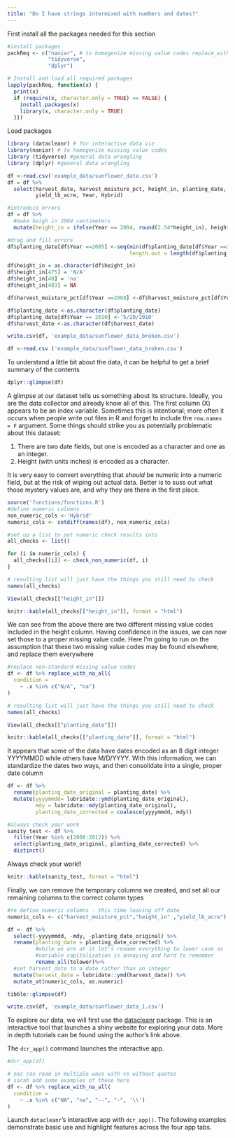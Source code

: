 ```yaml
---
title: "Do I have strings intermixed with numbers and dates?"
---
```


First install all the packages needed for this section

```r
#install packages
packReq <- c("naniar", # to homogenize missing value codes replace_with_na_all
             "tidyverse",
             "dplyr") 

# Install and load all required packages
lapply(packReq, function(x) {
  print(x)
  if (require(x, character.only = TRUE) == FALSE) {
    install.packages(x)
    library(x, character.only = TRUE)
  }})

```

Load packages

```r
library (datacleanr) # for interactive data viz
library(naniar) # to homogenize missing value codes
library (tidyverse) #general data wrangling
library (dplyr) #general data wrangling
```

```r
df <-read.csv('example_data/sunflower_data.csv')
df = df %>%
  select(harvest_date, harvest_moisture_pct, height_in, planting_date, 
         yield_lb_acre, Year, Hybrid)

#introduce errors
df = df %>% 
  #make heigh in 2004 centimeters
  mutate(height_in = ifelse(Year == 2004, round(2.54*height_in), height_in))

#drag and fill errors
df$planting_date[df$Year ==2005] <-seq(min(df$planting_date[df$Year ==2005]),by=1,
                                       length.out = length(df$planting_date[df$Year ==2005]))

df$height_in = as.character(df$height_in)
df$height_in[475] = 'N/A'
df$height_in[40] = 'na'
df$height_in[483] = NA

df$harvest_moisture_pct[df$Year ==2008] <-df$harvest_moisture_pct[df$Year ==2008]/100

df$planting_date <-as.character(df$planting_date)
df$planting_date[df$Year == 2010] <-'5/20/2010'
df$harvest_date <-as.character(df$harvest_date)

write.csv(df, 'example_data/sunflower_data_broken.csv')


```

```r
df <-read.csv ('example_data/sunflower_data_broken.csv')

```

To understand a little bit about the data, it can be helpful to get a brief summary of the contents

```r
dplyr::glimpse(df)

```

A glimpse at our dataset tells us something about its structure. Ideally, you are the data collector and already know all of this. The first column (X) appears to be an index variable. Sometimes this is intentional; more often it occurs when people write out files in R and forget to include the `row.names = F` argument. Some things should strike you as potentially problematic about this dataset:

1.  There are two date fields, but one is encoded as a character and one as an integer.
2.  Height (with units inches) is encoded as a character.

It is very easy to convert everything that *should* be numeric into a numeric field, but at the risk of wiping out actual data. Better is to suss out what those mystery values are, and why they are there in the first place.

```r
source('functions/functions.R')
#define numeric columns
non_numeric_cols <-'Hybrid'
numeric_cols <- setdiff(names(df), non_numeric_cols)

#set up a list to put numeric check results into
all_checks <- list()

for (i in numeric_cols) {
  all_checks[[i]] <- check_non_numeric(df, i)
}

# resulting list will just have the things you still need to check
names(all_checks)

```

```r
View(all_checks[["height_in"]])
```

```r
knitr::kable(all_checks[["height_in"]], format = "html")

```

We can see from the above there are two different missing value codes included in the height column. Having confidence in the issues, we can now set those to a proper missing value code. Here I'm going to run on the assumption that these two missing value codes may be found elsewhere, and replace them everywhere

```r
#replace non-standard missing value codes
df <- df %>% replace_with_na_all(
  condition =
    ~ .x %in% c("N/A", "na")
)

```

```r
# resulting list will just have the things you still need to check
names(all_checks)

```

```r
View(all_checks[["planting_date"]])
```

```r
knitr::kable(all_checks[["planting_date"]], format = "html")

```

It appears that some of the data have dates encoded as an 8 digit integer YYYYMMDD while others have M/D/YYYY. With this information, we can standardize the dates two ways, and then consolidate into a single, proper date column

```r
df <- df %>%
  rename(planting_date_original = planting_date) %>%
  mutate(yyyymmdd= lubridate::ymd(planting_date_original),
         mdy = lubridate::mdy(planting_date_original),
         planting_date_corrected = coalesce(yyyymmdd, mdy))

#always check your work
sanity_test <- df %>% 
  filter(Year %in% c(2008:2012)) %>%
  select(planting_date_original, planting_date_corrected) %>%
  distinct()

```

Always check your work!!

```r
knitr::kable(sanity_test, format = "html")

```

Finally, we can remove the temporary columns we created, and set all our remaining columns to the correct column types

```r
#re define numeric columns - this time leaving off date
numeric_cols <- c("harvest_moisture_pct","height_in" ,"yield_lb_acre")      

df <- df %>%
  select(-yyyymmdd, -mdy, -planting_date_original) %>%
  rename(planting_date = planting_date_corrected) %>%
         #while we are at it let's rename everything to lower case as 
         #variable capitalization is annoying and hard to remember
         rename_all(tolower)%>%
  #set harvest_date to a date rather than an integer
  mutate(harvest_date = lubridate::ymd(harvest_date)) %>%
  mutate_at(numeric_cols, as.numeric)

tibble::glimpse(df)

write.csv(df, 'example_data/sunflower_data_1.csv')
```

To explore our data, we will first use the [datacleanr](https://github.com/the-Hull/datacleanr) package. This is an interactive tool that launches a shiny website for exploring your data. More in depth tutorials can be found using the author's link above.

The `dcr_app()` command launches the interactive app.

```r
#dcr_app(df)
```

```r
# nas can read in multiple ways with vs without quotes
# sarah add some examples of these here
df <- df %>% replace_with_na_all(
  condition =
    ~ .x %in% c("NA", "na", "--", "-", '\\')
)
```

Launch `datacleanr`'s interactive app with `dcr_app()`. The following examples demonstrate basic use and highlight features across the four app tabs.
